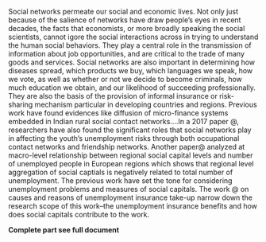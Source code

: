 

Social networks permeate our social and economic lives. Not only just because of the salience of networks have draw people's eyes in recent decades, the facts that economists, or more broadly speaking the social scientists, cannot igore the social interactions across in trying to understand the human social behaviors. They play a central role in the transmission of information about job opportunities, and are critical to the trade of many goods and services. Social networks are also important in determining how diseases spread, which products we buy, which languages we speak, how we vote, as well as whether or not we decide to become criminals, how much education we obtain, and our likelihood of succeeding professionally. They are also the basis of the provision of informal insurance or risk-sharing mechanism particular in developing countries and regions. Previous work have found evidences like diffusion of micro-finance systems embedded in Indian rural social contact networks....In a 2017 paper \@, researchers have also found the significant roles that social networks play in affecting the youth's unemployment risks through both occupational contact networks and friendship networks. Another paper\@ analyzed at macro-level relationship between regional social capital levels and number of unemployed people in European regions which shows that regional level aggregation of social captials is negatively related to total number of unemployment. The previous work have set the tone for considering unemployment problems and measures of social capitals. The work \@ on causes and reasons of unemployment insurance take-up narrow down the research scope of this work--the unemployment insurance benefits and how does social capitals contribute to the work.

**Complete part see full document**





